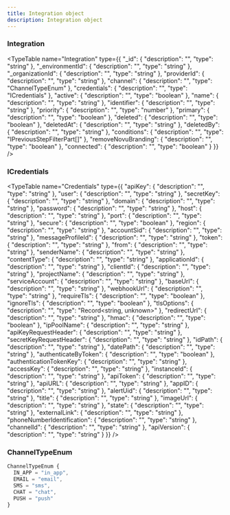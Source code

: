 ```yaml
---
title: Integration object
description: Integration object
---
```


### Integration

<TypeTable name="Integration" type={{
  "_id": {
    "description": "",
    "type": "string"
  },
  "_environmentId": {
    "description": "",
    "type": "string"
  },
  "_organizationId": {
    "description": "",
    "type": "string"
  },
  "providerId": {
    "description": "",
    "type": "string"
  },
  "channel": {
    "description": "",
    "type": "ChannelTypeEnum"
  },
  "credentials": {
    "description": "",
    "type": "ICredentials"
  },
  "active": {
    "description": "",
    "type": "boolean"
  },
  "name": {
    "description": "",
    "type": "string"
  },
  "identifier": {
    "description": "",
    "type": "string"
  },
  "priority": {
    "description": "",
    "type": "number"
  },
  "primary": {
    "description": "",
    "type": "boolean"
  },
  "deleted": {
    "description": "",
    "type": "boolean"
  },
  "deletedAt": {
    "description": "",
    "type": "string"
  },
  "deletedBy": {
    "description": "",
    "type": "string"
  },
  "conditions": {
    "description": "",
    "type": "IPreviousStepFilterPart[]"
  },
  "removeNovuBranding": {
    "description": "",
    "type": "boolean"
  },
  "connected": {
    "description": "",
    "type": "boolean"
  }
}} />

### ICredentials

<TypeTable name="Credentials" type={{
  "apiKey": {
    "description": "",
    "type": "string"
  },
  "user": {
    "description": "",
    "type": "string"
  },
  "secretKey": {
    "description": "",
    "type": "string"
  },
  "domain": {
    "description": "",
    "type": "string"
  },
  "password": {
    "description": "",
    "type": "string"
  },
  "host": {
    "description": "",
    "type": "string"
  },
  "port": {
    "description": "",
    "type": "string"
  },
  "secure": {
    "description": "",
    "type": "boolean"
  },
  "region": {
    "description": "",
    "type": "string"
  },
  "accountSid": {
    "description": "",
    "type": "string"
  },
  "messageProfileId": {
    "description": "",
    "type": "string"
  },
  "token": {
    "description": "",
    "type": "string"
  },
  "from": {
    "description": "",
    "type": "string"
  },
  "senderName": {
    "description": "",
    "type": "string"
  },
  "contentType": {
    "description": "",
    "type": "string"
  },
  "applicationId": {
    "description": "",
    "type": "string"
  },
  "clientId": {
    "description": "",
    "type": "string"
  },
  "projectName": {
    "description": "",
    "type": "string"
  },
  "serviceAccount": {
    "description": "",
    "type": "string"
  },
  "baseUrl": {
    "description": "",
    "type": "string"
  },
  "webhookUrl": {
    "description": "",
    "type": "string"
  },
  "requireTls": {
    "description": "",
    "type": "boolean"
  },
  "ignoreTls": {
    "description": "",
    "type": "boolean"
  },
  "tlsOptions": {
    "description": "",
    "type": "Record<string, unknown>"
  },
  "redirectUrl": {
    "description": "",
    "type": "string"
  },
  "hmac": {
    "description": "",
    "type": "boolean"
  },
  "ipPoolName": {
    "description": "",
    "type": "string"
  },
  "apiKeyRequestHeader": {
    "description": "",
    "type": "string"
  },
  "secretKeyRequestHeader": {
    "description": "",
    "type": "string"
  },
  "idPath": {
    "description": "",
    "type": "string"
  },
  "datePath": {
    "description": "",
    "type": "string"
  },
  "authenticateByToken": {
    "description": "",
    "type": "boolean"
  },
  "authenticationTokenKey": {
    "description": "",
    "type": "string"
  },
  "accessKey": {
    "description": "",
    "type": "string"
  },
  "instanceId": {
    "description": "",
    "type": "string"
  },
  "apiToken": {
    "description": "",
    "type": "string"
  },
  "apiURL": {
    "description": "",
    "type": "string"
  },
  "appID": {
    "description": "",
    "type": "string"
  },
  "alertUid": {
    "description": "",
    "type": "string"
  },
  "title": {
    "description": "",
    "type": "string"
  },
  "imageUrl": {
    "description": "",
    "type": "string"
  },
  "state": {
    "description": "",
    "type": "string"
  },
  "externalLink": {
    "description": "",
    "type": "string"
  },
  "phoneNumberIdentification": {
    "description": "",
    "type": "string"
  },
  "channelId": {
    "description": "",
    "type": "string"
  },
  "apiVersion": {
    "description": "",
    "type": "string"
  }
}} />

### ChannelTypeEnum

```typescript
ChannelTypeEnum {
  IN_APP = "in_app",
  EMAIL = "email",
  SMS = "sms",
  CHAT = "chat",
  PUSH = "push"
}
```
